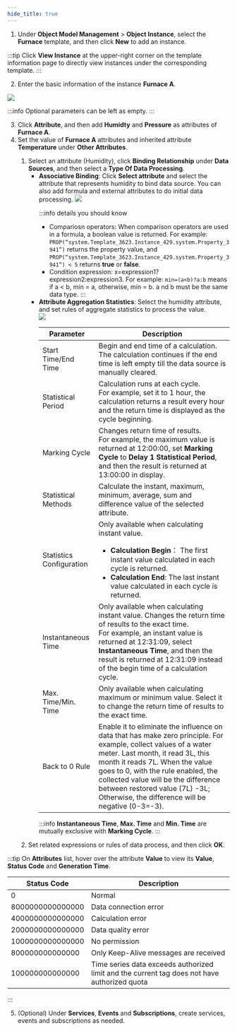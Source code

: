 ```yaml
---
hide_title: true
---
```


1. Under **Object Model Management** > **Object Instance**, select the **Furnace** template, and then click <strong>New</strong> to add an instance.

:::tip
Click **View Instance** at the upper-right corner on the template information page to directly view instances under the corresponding template.
:::

2. Enter the basic information of the instance **Furnace A**.
<img src="https://wordpressfreezonex.oss-accelerate.aliyuncs.com/4.2/supos/10.png" width={470}/>

:::info
Optional parameters can be left as empty.
:::

3. Click **Attribute**, and then add **Humidty** and **Pressure** as attributes of **Furnace A**.
4. Set the value of **Furnace A** attributes and inherited attribute **Temperature** under **Other Attributes**.

<ol>
<ol>
<li>Select an attribute (Humidity), click <strong>Binding Relationship</strong> under <strong>Data Sources</strong>, and then select a <strong>Type Of Data Processing</strong>.

<ul>
<li><strong>Associative Binding</strong>: Click <b>Select attribute</b> and select the attribute that represents humidity to bind data source. You can also add formula and external attributes to do initial data processing.

<img src="https://wordpressfreezonex.oss-accelerate.aliyuncs.com/factoryModeling/11.png"  width={470}/>

:::info details you should know
- Compariosn operators: When comparison operators are used in a formula, a boolean value is returned. For example: `PROP(“system.Template_3623.Instance_429.system.Property_3941”)` returns the property value, and `PROP(“system.Template_3623.Instance_429.system.Property_3941”) < 5` returns **true** or **false**.
- Condition expression: x=expression1?expression2:expression3. For example: `min=(a<b)?a:b` means if a < b, min = a, otherwise, min = b. a nd b must be the same data type.
:::

</li>
<li><strong>Attribute Aggregation Statistics</strong>: Select the humidity attribute, and set rules of aggregate statistics to process the value.<br/>

<img src="https://wordpressfreezonex.oss-accelerate.aliyuncs.com/factoryModeling/12.png" width={470}/>

<table>
  <thead>
    <tr>
      <th>Parameter</th>
      <th>Description</th>
    </tr>
  </thead>
  <tbody>
    <tr>
      <td>Start Time/End Time</td>
      <td>
        Begin and end time of a calculation. The calculation continues if the
        end time is left empty till the data source is manually cleared.
      </td>
    </tr>
    <tr>
      <td>Statistical Period</td>
      <td>
        Calculation runs at each cycle.
        <br />
        For example, set it to 1 hour, the calculation returns a result every
        hour and the return time is displayed as the cycle beginning.
      </td>
    </tr>
    <tr>
      <td>Marking Cycle</td>
      <td>
        Changes return time of results.
        <br />
        For example, the maximum value is returned at 12:00:00, set <strong>Marking Cycle</strong> to <strong>Delay 1 Statistical Period</strong>, and then the result is
        returned at 13:00:00 in display.
      </td>
    </tr>
    <tr>
      <td>Statistical Methods</td>
      <td>
        Calculate the instant, maximum, minimum, average, sum and difference
        value of the selected attribute.
      </td>
    </tr>
    <tr>
      <td>Statistics Configuration</td>
      <td>
        Only available when calculating instant value.

- **Calculation Begin**： The first instant value calculated in each cycle is returned.
- **Calculation End**: The last instant value calculated in each cycle is returned.

</td>
</tr>
  <tr>
  <td>Instantaneous Time</td>
  <td>
  Only available when calculating instant value. Changes the return time of
  results to the exact time.
  <br />
  For example, an instant value is returned at 12:31:09, select <strong>Instantaneous Time</strong>, and then the result is returned at
  12:31:09 instead of the begin time of a calculation cycle.
  </td>
  </tr>
  <tr>
  <td>Max. Time/Min. Time</td>
  <td>
  Only available when calculating maximum or minimum value. Select it to
  change the return time of results to the exact time.
  </td>
  </tr>
  <tr>
  <td>Back to 0 Rule</td>
  <td>
  Enable it to eliminate the influence on data that has make zero principle. For example, collect values of a water meter. Last month, it read 3L, this month it reads 7L. When the value goes to 0, with the rule enabled, the collected value will be the difference between restored value (7L) -3L; Otherwise, the difference will be negative (0-3=-3).
  </td>
  </tr>
    </tbody>
</table>

:::info
**Instantaneous Time**, **Max. Time** and **Min. Time** are mutually exclusive with **Marking Cycle**.
:::

</li>
</ul>
</li>
<li>Set related expressions or rules of data process, and then click <strong>OK</strong>.</li>
</ol>
</ol>


:::tip
On <strong>Attributes</strong> list, hover over the attribute <strong>Value</strong> to view its <strong>Value</strong>, <strong>Status Code</strong> and <strong>Generation Time</strong>.
<table>
      <thead>
        <tr>
          <th>Status Code</th>
          <th>Description</th>
        </tr>
      </thead>
      <tbody>
        <tr>
          <td>0</td>
          <td>Normal</td>
        </tr>
        <tr>
          <td>8000000000000000</td>
          <td>Data connection error</td>
        </tr>
        <tr>
          <td>4000000000000000</td>
          <td>Calculation error</td>
        </tr>
        <tr>
          <td>2000000000000000</td>
          <td>Data quality error</td>
        </tr>
        <tr>
          <td>1000000000000000</td>
          <td>
            No permission
          </td>
        </tr>
        <tr>
          <td>800000000000000</td>
          <td>
            Only Keep-Alive messages are received
          </td>
        </tr>
        <tr>
          <td>100000000000000</td>
          <td>
            Time series data exceeds authorized limit and the current tag does
            not have authorized quota
          </td>
        </tr>
      </tbody>
    </table>
    
:::

5. (Optional) Under **Services**, **Events** and **Subscriptions**, create services, events and subscriptions as needed.